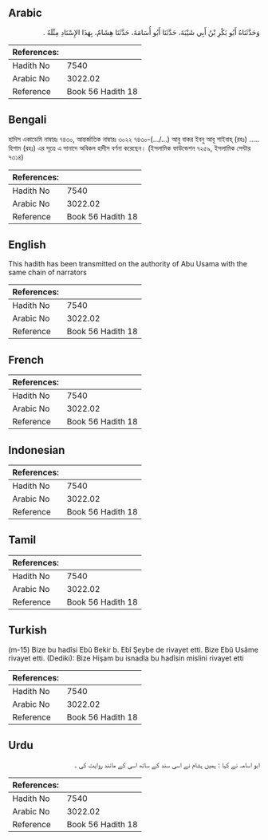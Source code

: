 ## Arabic


<div dir="rtl" lang="ar" style={{fontSize:'larger',backgroundColor:'#f8f9fa',padding:20}}>
وَحَدَّثَنَاهُ أَبُو بَكْرِ بْنُ أَبِي شَيْبَةَ، حَدَّثَنَا أَبُو أُسَامَةَ، حَدَّثَنَا هِشَامٌ، بِهَذَا الإِسْنَادِ مِثْلَهُ ‏.‏
</div>
<div style={{backgroundColor:'#f8f9fa',padding:20, marginBottom: 10}}><table> <thead> <tr> <th>References:</th> <th></th> </tr> </thead> <tbody><tr><td>Hadith No</td><td>7540</td></tr><tr><td>Arabic No</td><td>3022.02</td></tr><tr><td>Reference</td><td>Book 56 Hadith 18</td></tr></tbody></table></div>

## Bengali


<div dir="ltr" lang="bn" style={{fontSize:'larger',backgroundColor:'#f8f9fa',padding:20}}>
হাদিস একাডেমি নাম্বারঃ ৭৪৩০, আন্তর্জাতিক নাম্বারঃ ৩০২২ ৭৪৩০-(…/...) আবু বাকর ইবনু আবূ শাইবাহ্ (রহঃ) ..... হিশাম (রহঃ) এর সূত্রে এ সানাদে অবিকল হাদীস বর্ণনা করেছেন। (ইসলামিক ফাউন্ডেশন ৭২৫৯, ইসলামিক সেন্টার ৭৩১৪)
</div>
<div style={{backgroundColor:'#f8f9fa',padding:20, marginBottom: 10}}><table> <thead> <tr> <th>References:</th> <th></th> </tr> </thead> <tbody><tr><td>Hadith No</td><td>7540</td></tr><tr><td>Arabic No</td><td>3022.02</td></tr><tr><td>Reference</td><td>Book 56 Hadith 18</td></tr></tbody></table></div>

## English


<div dir="ltr" lang="en" style={{fontSize:'larger',backgroundColor:'#f8f9fa',padding:20}}>
This hadith has been transmitted on the authority of Abu Usama with the same chain of narrators
</div>
<div style={{backgroundColor:'#f8f9fa',padding:20, marginBottom: 10}}><table> <thead> <tr> <th>References:</th> <th></th> </tr> </thead> <tbody><tr><td>Hadith No</td><td>7540</td></tr><tr><td>Arabic No</td><td>3022.02</td></tr><tr><td>Reference</td><td>Book 56 Hadith 18</td></tr></tbody></table></div>

## French


<div dir="ltr" lang="fr" style={{fontSize:'larger',backgroundColor:'#f8f9fa',padding:20}}>

</div>
<div style={{backgroundColor:'#f8f9fa',padding:20, marginBottom: 10}}><table> <thead> <tr> <th>References:</th> <th></th> </tr> </thead> <tbody><tr><td>Hadith No</td><td>7540</td></tr><tr><td>Arabic No</td><td>3022.02</td></tr><tr><td>Reference</td><td>Book 56 Hadith 18</td></tr></tbody></table></div>

## Indonesian


<div dir="ltr" lang="id" style={{fontSize:'larger',backgroundColor:'#f8f9fa',padding:20}}>

</div>
<div style={{backgroundColor:'#f8f9fa',padding:20, marginBottom: 10}}><table> <thead> <tr> <th>References:</th> <th></th> </tr> </thead> <tbody><tr><td>Hadith No</td><td>7540</td></tr><tr><td>Arabic No</td><td>3022.02</td></tr><tr><td>Reference</td><td>Book 56 Hadith 18</td></tr></tbody></table></div>

## Tamil


<div dir="ltr" lang="ta" style={{fontSize:'larger',backgroundColor:'#f8f9fa',padding:20}}>

</div>
<div style={{backgroundColor:'#f8f9fa',padding:20, marginBottom: 10}}><table> <thead> <tr> <th>References:</th> <th></th> </tr> </thead> <tbody><tr><td>Hadith No</td><td>7540</td></tr><tr><td>Arabic No</td><td>3022.02</td></tr><tr><td>Reference</td><td>Book 56 Hadith 18</td></tr></tbody></table></div>

## Turkish


<div dir="ltr" lang="tr" style={{fontSize:'larger',backgroundColor:'#f8f9fa',padding:20}}>
(m-15) Bize bu hadîsi Ebû Bekir b. Ebî Şeybe de rivayet etti. Bize Ebû Usâme rivayet etti. (Dediki): Bize Hişam bu isnadla bu hadîsin mislini rivayet etti
</div>
<div style={{backgroundColor:'#f8f9fa',padding:20, marginBottom: 10}}><table> <thead> <tr> <th>References:</th> <th></th> </tr> </thead> <tbody><tr><td>Hadith No</td><td>7540</td></tr><tr><td>Arabic No</td><td>3022.02</td></tr><tr><td>Reference</td><td>Book 56 Hadith 18</td></tr></tbody></table></div>

## Urdu


<div dir="rtl" lang="ur" style={{fontSize:'larger',backgroundColor:'#f8f9fa',padding:20}}>
ابو اسامہ نے کہا : ہمیں ہشام نے اسی سند کے ساتھ اسی کے مانند روایت کی ۔
</div>
<div style={{backgroundColor:'#f8f9fa',padding:20, marginBottom: 10}}><table> <thead> <tr> <th>References:</th> <th></th> </tr> </thead> <tbody><tr><td>Hadith No</td><td>7540</td></tr><tr><td>Arabic No</td><td>3022.02</td></tr><tr><td>Reference</td><td>Book 56 Hadith 18</td></tr></tbody></table></div>